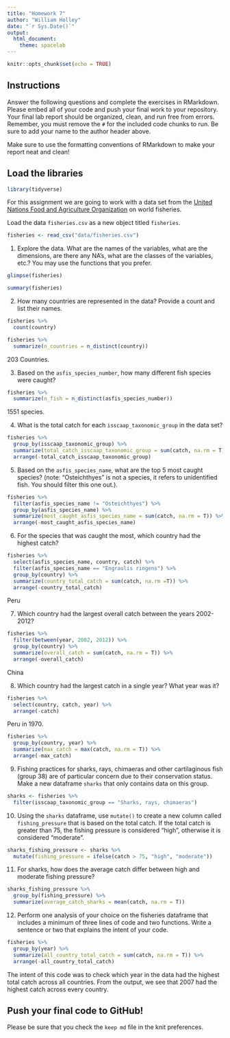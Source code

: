 ```yaml
---
title: "Homework 7"
author: "William Holley"
date: "`r Sys.Date()`"
output:
  html_document: 
    theme: spacelab
---
```


```r
knitr::opts_chunk$set(echo = TRUE)
```

## Instructions
Answer the following questions and complete the exercises in RMarkdown. Please embed all of your code and push your final work to your repository. Your final lab report should be organized, clean, and run free from errors. Remember, you must remove the `#` for the included code chunks to run. Be sure to add your name to the author header above.  

Make sure to use the formatting conventions of RMarkdown to make your report neat and clean!  

## Load the libraries
```r
library(tidyverse)
```

For this assignment we are going to work with a data set from the [United Nations Food and Agriculture Organization](http://www.fao.org/about/en/) on world fisheries.

Load the data `fisheries.csv` as a new object titled `fisheries`.
```r
fisheries <- read_csv("data/fisheries.csv")
```

1. Explore the data. What are the names of the variables, what are the dimensions, are there any NA's, what are the classes of the variables, etc.? You may use the functions that you prefer.
```r
glimpse(fisheries)
```
```r
summary(fisheries)
```


2. How many countries are represented in the data? Provide a count and list their names.
```r
fisheries %>% 
  count(country)
```
```r
fisheries %>% 
  summarize(n_countries = n_distinct(country))
```

203 Countries.

3. Based on the `asfis_species_number`, how many different fish species were caught?
```r
fisheries %>% 
  summarize(n_fish = n_distinct(asfis_species_number))
```
1551 species.

4. What is the total catch for each `isscaap_taxonomic_group` in the data set?
```r
fisheries %>% 
  group_by(isscaap_taxonomic_group) %>% 
  summarize(total_catch_isscaap_taxonomic_group = sum(catch, na.rm = T)) %>% 
  arrange(-total_catch_isscaap_taxonomic_group)
```

5. Based on the `asfis_species_name`, what are the top 5 most caught species? (note: "Osteichthyes" is not a species, it refers to unidentified fish. You should filter this one out.).
```r
fisheries %>% 
  filter(asfis_species_name != "Osteichthyes") %>%
  group_by(asfis_species_name) %>% 
  summarize(most_caught_asfis_species_name = sum(catch, na.rm = T)) %>% 
  arrange(-most_caught_asfis_species_name)
```

6. For the species that was caught the most, which country had the highest catch?
```r
fisheries %>%
  select(asfis_species_name, country, catch) %>% 
  filter(asfis_species_name == "Engraulis ringens") %>% 
  group_by(country) %>% 
  summarize(country_total_catch = sum(catch, na.rm =T)) %>% 
  arrange(-country_total_catch)
```
Peru

7. Which country had the largest overall catch between the years 2002-2012?
```r
fisheries %>% 
  filter(between(year, 2002, 2012)) %>%
  group_by(country) %>% 
  summarize(overall_catch = sum(catch, na.rm = T)) %>% 
  arrange(-overall_catch)
```
China

8. Which country had the largest catch in a single year? What year was it? 
```r
fisheries %>% 
  select(country, catch, year) %>% 
  arrange(-catch)
```
Peru in 1970.
```r
fisheries %>% 
  group_by(country, year) %>% 
  summarize(max_catch = max(catch, na.rm = T)) %>% 
  arrange(-max_catch)
```


9. Fishing practices for sharks, rays, chimaeras and other cartilaginous fish (group 38) are of particular concern due to their conservation status. Make a new dataframe `sharks` that only contains data on this group. 
```r
sharks <- fisheries %>% 
  filter(isscaap_taxonomic_group == "Sharks, rays, chimaeras")
```

10. Using the `sharks` dataframe, use `mutate()` to create a new column called `fishing_pressure` that is based on the total catch. If the total catch is greater than 75, the fishing pressure is considered "high", otherwise it is considered "moderate".
```r
sharks_fishing_pressure <- sharks %>%
  mutate(fishing_pressure = ifelse(catch > 75, "high", "moderate"))
```

11. For sharks, how does the average catch differ between high and moderate fishing pressure?
```r
sharks_fishing_pressure %>% 
  group_by(fishing_pressure) %>% 
  summarize(average_catch_sharks = mean(catch, na.rm = T))
```


12. Perform one analysis of your choice on the fisheries dataframe that includes a minimum of three lines of code and two functions. Write a sentence or two that explains the intent of your code.
```r
fisheries %>% 
  group_by(year) %>% 
  summarize(all_country_total_catch = sum(catch, na.rm = T)) %>%
  arrange(-all_country_total_catch)
```
The intent of this code was to check which year in the data had the highest total catch across all countries. From the output, we see that 2007 had the highest catch across every country.

## Push your final code to GitHub!
Please be sure that you check the `keep md` file in the knit preferences.   
